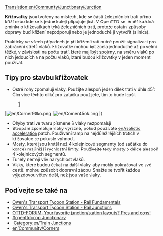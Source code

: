 [[Translation:en/Community/Junctionary/Junction]]
{{en/junctionsmenu}}

'''Křižovatky''' jsou tvořeny na místech, kde se části železničních tratí přímo kříží nebo kde se k jedné koleji připojuje jiná. V OpenTTD se téměř každná zmínka o křižovatkách týká železničních tratí, protože ostatní způsoby dopravy buď křížení nepodporují nebo je jednoduché ji vytvořit (silnice).

Prakticky ve všech případech je při křížení tratí nutné použít signalizaci pro zabránění střetů vlaků. Křižovatky mohou být zcela jednoduché až po velmi těžké, v závislosti na počtu tratí, které mají být spojeny, na směru vlaků po nich jedoucích a na počtu vlaků, ktaré budou křižovatky v jeden moment používat.


==Tipy pro stavbu křižovatek==

* Ostré rohy zpomalují vlaky. Použijte alespoň jeden dílek trati v úhlu 45°. Čím více těchto dílků pro zatáčku použijete, tím to bude lepší.
:{|
|[[File:en/Corner90ko.png]]
|[[File:en/Corner45ok.png]]
|}
* Ohyby trati ve tvaru písmene S vlaky nezpomalují
* Stoupání zpomaluje vlaky výrazně, pokud používáte [[en/realistic acceleration]] patch. Používání ramp na nejdůležitějších tratích v křižovatce se pokuste vyhnout.
* Mosty, které jsou kratší než 4 kolejnicové segmenty (od začátku do konce) mají nižší rychlostní limity. Používejte tedy mosty o délce alespoň 4 kolejnicových segmentů.
* Tunely nemají vliv na rychlost vlaků.
* Vlaky, které budou čekat na další vlaky, aby mohly pokračovat ve své cestě, mohou způsobit dopravní zácpu. Snažte se tvořit každou výjezdovou větev delší, než jsou vaše vlaky.

==Podívejte se také na==
* [http://www.transporttycoon.net/rail Owen's Transport Tycoon Station - Rail Fundamentals]
* [http://www.transporttycoon.net/junctions Owen's Transport Tycoon Station - Rail Junctions]
* [http://www.tt-forums.net/viewtopic.php?p=251709#251709 OTTD-FORUM: Your favorite junction/station layouts? Pros and cons!]
* [http://wiki.openttdcoop.org/Junctionary #openttdcoop Junctionary]
* [[:Category:en/Train Junctions]]
* [[en/Community/Corners]]